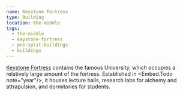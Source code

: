 ```yaml
---
name: Keystone Fortress
type: Building
location: the-middle
tags:
  - the-middle
  - keystone-fortress
  - pre-split-buildings
  - buildings
---
```

[Keystone Fortress](location:keystone-fortress) contains the famous University,
which occupies a relatively large amount of the fortress. Established in
<Embed.Todo note="year"/>, it houses lecture halls, research labs for alchemy
and attrapulsion, and dormitories for students.
